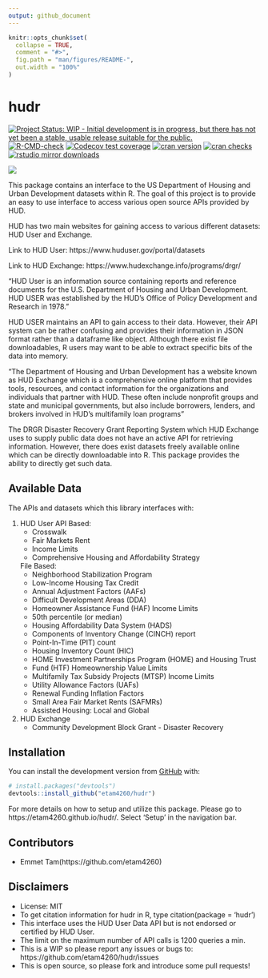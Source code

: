 ```yaml
---
output: github_document
---
```


<!-- README.md is generated from README.Rmd. Please edit that file -->

```r
knitr::opts_chunk$set(
  collapse = TRUE,
  comment = "#>",
  fig.path = "man/figures/README-",
  out.width = "100%"
)
```

# hudr
<!-- badges: start -->
[![Project Status: WIP - Initial development is in progress, but there has not yet been a stable, usable release suitable for the public.](https://www.repostatus.org/badges/latest/wip.svg)](https://www.repostatus.org/#wip)
[![R-CMD-check](https://github.com/etam4260/hudr/workflows/R-CMD-check/badge.svg)](https://github.com/etam4260/hudr/actions)
[![Codecov test coverage](https://codecov.io/gh/etam4260/hudr/branch/main/graph/badge.svg)](https://codecov.io/gh/etam4260/hudr?branch=main)
[![cran version](https://www.r-pkg.org/badges/version/hudr)](https://cran.r-project.org/package=hudr)
[![cran checks](https://cranchecks.info/badges/worst/hudr)](https://cranchecks.info/pkgs/hudr)
[![rstudio mirror downloads](https://cranlogs.r-pkg.org/badges/hudr?color=C9A115)](https://github.com/r-hub/cranlogs.app)
<!-- badges: end -->

![](https://github.com/etam4260/hudr/blob/main/man/figures/HUD.jpg?raw=true)

This package contains an interface to the US Department of Housing and Urban Development
datasets within R. The goal of this project is to provide an easy to use interface
to access various open source APIs provided by HUD. 

HUD has two main websites for gaining access to various different datasets:
HUD User and Exchange.

Link to HUD User: https://www.huduser.gov/portal/datasets

Link to HUD Exchange: https://www.hudexchange.info/programs/drgr/

"HUD User is an information source containing reports and reference documents for the U.S. Department of Housing and Urban Development. HUD USER was established by the HUD's Office of Policy Development and Research in 1978."

HUD USER maintains an API to gain access to their data. However, their API system can be rather confusing and provides their information in JSON format rather than a dataframe like object. Although there exist
file downloadables, R users may want to be able to extract specific bits of the data into memory.

"The Department of Housing and Urban Development has a website known as HUD Exchange
which is a comprehensive online platform that provides tools, resources, and contact information for the organizations and individuals that partner with HUD. These often include nonprofit groups and state and municipal governments, but also include borrowers, lenders, and brokers involved in HUD’s multifamily loan programs"

The DRGR Disaster Recovery Grant Reporting System which HUD Exchange uses
to supply public data does not have an active API for retrieving information. 
However, there does exist datasets freely available online which can be directly
downloadable into R. This package provides the ability to directly get such data.


## Available Data

The APIs and datasets which this library interfaces with:

1) HUD User
    API Based:
    * Crosswalk
    * Fair Markets Rent
    * Income Limits
    * Comprehensive Housing and Affordability Strategy
    
    File Based:
    * Neighborhood Stabilization Program
    * Low-Income Housing Tax Credit
    * Annual Adjustment Factors (AAFs)
    * Difficult Development Areas (DDA)
    * Homeowner Assistance Fund (HAF) Income Limits
    * 50th percentile (or median)
    * Housing Affordability Data System (HADS)
    * Components of Inventory Change (CINCH) report
    * Point-In-Time (PIT) count 
    * Housing Inventory Count (HIC)
    * HOME Investment Partnerships Program (HOME) and Housing Trust
    * Fund (HTF) Homeownership Value Limits
    * Multifamily Tax Subsidy Projects (MTSP) Income Limits
    * Utility Allowance Factors (UAFs)
    * Renewal Funding Inflation Factors 
    * Small Area Fair Market Rents (SAFMRs)
    * Assisted Housing: Local and Global
    
    
2) HUD Exchange
    * Community Development Block Grant - Disaster Recovery
    

    
## Installation

You can install the development version from [GitHub](https://github.com/) with:

``` r
# install.packages("devtools")
devtools::install_github("etam4260/hudr")
```

For more details on how to setup and utilize this package. Please go to
https://etam4260.github.io/hudr/. Select 'Setup' in the navigation bar.


## Contributors

* Emmet Tam(https://github.com/etam4260)


## Disclaimers

* License: MIT
* To get citation information for hudr in R, type citation(package = 'hudr')
* This interface uses the HUD User Data API but is not endorsed or certified by HUD User.
* The limit on the maximum number of API calls is 1200 queries a min.
* This is a WIP so please report any issues or bugs to: https://github.com/etam4260/hudr/issues
* This is open source, so please fork and introduce some pull requests!
